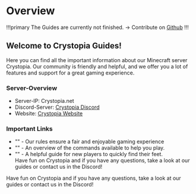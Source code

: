 # Overview

!!!primary
The Guides are currently not finished. -> Contribute on [Github](https://github.com/Crystopia/Guides)
!!!

## Welcome to Crystopia Guides!

Here you can find all the important information about our Minecraft server Crystopia. Our community is friendly and helpful, and we offer you a lot of features and support for a great gaming experience.

### Server-Overview

- Server-IP: Crystopia.net
- Discord-Server: [Crystopia Discord](https://crystopia.link/discord) 
- Website: [Crystopia Website](https://www.crystopia.net) 

### Important Links

-  "<link>" - Our rules ensure a fair and enjoyable gaming experience
-  "<link>" - An overview of the commands available to help you play.
-  "<link>" - A helpful guide for new players to quickly find their feet.<br />
Have fun on Crystopia and if you have any questions, take a look at our guides or contact us in the Discord!


Have fun on Crystopia and if you have any questions, take a look at our guides or contact us in the Discord!
